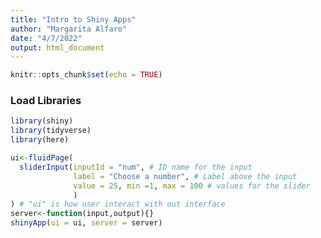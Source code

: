 ```yaml
---
title: "Intro to Shiny Apps"
author: "Margarita Alfaro"
date: "4/7/2022"
output: html_document
---
```


```r
knitr::opts_chunk$set(echo = TRUE)
```

### Load Libraries ##
```r
library(shiny)
library(tidyverse)
library(here)
```

```r
ui<-fluidPage(
  sliderInput(inputId = "num", # ID name for the input
              label = "Choose a number", # Label above the input
              value = 25, min =1, max = 100 # values for the slider
              )
) # "ui" is how user interact with out interface
server<-function(input,output){}
shinyApp(ui = ui, server = server)
```

```r

```




